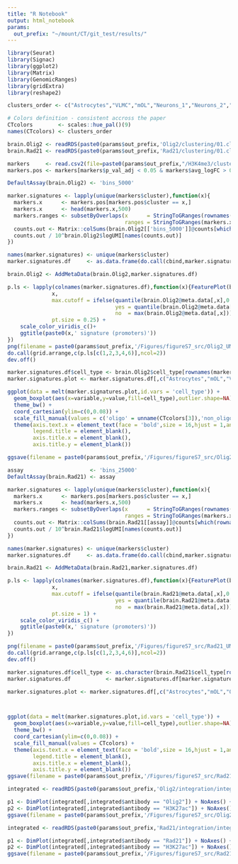 ```yaml
---
title: "R Notebook"
output: html_notebook
params:
  out_prefix: "~/mount/CT/git_test/results/"
---
```



```r
library(Seurat)
library(Signac)
library(ggplot2)
library(Matrix)
library(GenomicRanges)
library(gridExtra)
library(reshape2)
```

```r
clusters_order <- c("Astrocytes","VLMC","mOL","Neurons_1","Neurons_2","Neurons_3","OEC","OPC","Microglia")

# Colors definition - consistent accross the paper
CTcolors        <- scales::hue_pal()(9)
names(CTcolors) <- clusters_order
```


```r
brain.Olig2 <- readRDS(paste0(params$out_prefix,'Olig2/clustering/01.clustering.Rds'))
brain.Rad21 <- readRDS(paste0(params$out_prefix,'Rad21/clustering/01.clustering.Rds'))
```

```r
markers     <- read.csv2(file=paste0(params$out_prefix,"/H3K4me3/clustering/markers.csv"))
markers.pos <- markers[markers$p_val_adj < 0.05 & markers$avg_logFC > 0,]

```

```r
DefaultAssay(brain.Olig2) <- 'bins_5000'

marker.signatures <- lapply(unique(markers$cluster),function(x){
  markers.x      <- markers.pos[markers.pos$cluster == x,]
  markers.x      <- head(markers.x,500)
  markers.ranges <- subsetByOverlaps(x      = StringToGRanges(rownames(brain.Olig2)),
                                     ranges = StringToGRanges(markers.x$X))
  counts.out <- Matrix::colSums(brain.Olig2[['bins_5000']]@counts[which(rownames(brain.Olig2) %in% GRangesToString(markers.ranges)),])
  counts.out / 10^brain.Olig2$logUMI[names(counts.out)]
})

names(marker.signatures) <- unique(markers$cluster)
marker.signatures.df     <- as.data.frame(do.call(cbind,marker.signatures))

brain.Olig2 <- AddMetaData(brain.Olig2,marker.signatures.df)

p.ls <- lapply(colnames(marker.signatures.df),function(x){FeaturePlot(brain.Olig2,
              x,
              max.cutoff = ifelse(quantile(brain.Olig2@meta.data[,x],0.9) > 0,
                                  yes = quantile(brain.Olig2@meta.data[,x],0.9),
                                  no  = max(brain.Olig2@meta.data[,x])),
              pt.size = 0.25) + 
    scale_color_viridis_c()+
    ggtitle(paste0(x,' signature (promoters)'))
})
png(filename = paste0(params$out_prefix,'/Figures/figureS7_src/Olig2_UMAP_markers.png'),width=9,height=9,units = 'in',res=300)
do.call(grid.arrange,c(p.ls[c(1,2,3,4,6)],ncol=2))
dev.off()
```

```r
marker.signatures.df$cell_type <- brain.Olig2$cell_type[rownames(marker.signatures.df)]
marker.signatures.plot <- marker.signatures.df[,c("Astrocytes","mOL","VLMC","OEC","OPC","cell_type")]

ggplot(data = melt(marker.signatures.plot,id.vars = 'cell_type')) + 
  geom_boxplot(aes(x=variable,y=value,fill=cell_type),outlier.shape=NA) + 
  theme_bw() + 
  coord_cartesian(ylim=c(0,0.08)) + 
  scale_fill_manual(values = c('oligo' = unname(CTcolors[3]),'non_oligo' = unname(CTcolors[1]))) + 
  theme(axis.text.x = element_text(face = 'bold',size = 16,hjust = 1,angle = 45),
        legend.title = element_blank(),
        axis.title.x = element_blank(),
        axis.title.y = element_blank())  

ggsave(filename = paste0(params$out_prefix,'/Figures/figureS7_src/Olig2_signatures_boxplot.png'),width=6,height = 4)
```



```r
assay                     <- 'bins_25000'
DefaultAssay(brain.Rad21) <- assay

marker.signatures <- lapply(unique(markers$cluster),function(x){
  markers.x      <- markers.pos[markers.pos$cluster == x,]
  markers.x      <- head(markers.x,500)
  markers.ranges <- subsetByOverlaps(x      = StringToGRanges(rownames(brain.Rad21)),
                                     ranges = StringToGRanges(markers.x$X))
  counts.out <- Matrix::colSums(brain.Rad21[[assay]]@counts[which(rownames(brain.Rad21) %in% GRangesToString(markers.ranges)),])
  counts.out / 10^brain.Rad21$logUMI[names(counts.out)]
})

names(marker.signatures) <- unique(markers$cluster)
marker.signatures.df     <- as.data.frame(do.call(cbind,marker.signatures))

brain.Rad21 <- AddMetaData(brain.Rad21,marker.signatures.df)

p.ls <- lapply(colnames(marker.signatures.df),function(x){FeaturePlot(brain.Rad21,
              x,
              max.cutoff = ifelse(quantile(brain.Rad21@meta.data[,x],0.9) > 0,
                                  yes = quantile(brain.Rad21@meta.data[,x],0.9),
                                  no  = max(brain.Rad21@meta.data[,x])),
              pt.size = 1) + 
    scale_color_viridis_c() + 
    ggtitle(paste0(x,' signature (promoters)'))
})

png(filename = paste0(params$out_prefix,'/Figures/figureS7_src/Rad21_UMAP_markers.png'),width=9,height=9,units = 'in',res=300)
do.call(grid.arrange,c(p.ls[c(1,2,3,4,6)],ncol=2))
dev.off()
```

```r
marker.signatures.df$cell_type <- as.character(brain.Rad21$cell_type[rownames(marker.signatures.df)])
marker.signatures.df           <- marker.signatures.df[marker.signatures.df$cell_type != "Unknown",]

marker.signatures.plot <- marker.signatures.df[,c("Astrocytes","mOL","OEC","OPC","cell_type")]



ggplot(data = melt(marker.signatures.plot,id.vars = 'cell_type')) + 
  geom_boxplot(aes(x=variable,y=value,fill=cell_type),outlier.shape=NA) + 
  theme_bw() + 
  coord_cartesian(ylim=c(0,0.08)) + 
  scale_fill_manual(values = CTcolors) + 
  theme(axis.text.x = element_text(face = 'bold',size = 16,hjust = 1,angle = 45),
        legend.title = element_blank(),
        axis.title.x = element_blank(),
        axis.title.y = element_blank())
ggsave(filename = paste0(params$out_prefix,'/Figures/figureS7_src/Rad21_signatures_boxplot.png'),width=6,height = 4)

```



```r
integrated <- readRDS(paste0(params$out_prefix,'Olig2/integration/integrated.Rds'))

p1 <- DimPlot(integrated[,integrated$antibody == "Olig2"]) + NoAxes() + NoLegend() + scale_color_manual(values = c('oligo' = unname(CTcolors[3]),'non_oligo' = unname(CTcolors[1])))
p2 <- DimPlot(integrated[,integrated$antibody == "H3K27ac"]) + NoAxes() + NoLegend() + scale_color_manual(values=CTcolors)
ggsave(filename = paste0(params$out_prefix,'/Figures/figureS7_src/Olig2_integration_UMAP.png'),width=10,height =5,plot = p1+p2)
```




```r
integrated <- readRDS(paste0(params$out_prefix,'Rad21/integration/integrated.Rds'))

p1 <- DimPlot(integrated[,integrated$antibody == "Rad21"]) + NoAxes() + NoLegend() + scale_color_manual(values=CTcolors)
p2 <- DimPlot(integrated[,integrated$antibody == "H3K27ac"]) + NoAxes() + NoLegend() + scale_color_manual(values=CTcolors)
ggsave(filename = paste0(params$out_prefix,'/Figures/figureS7_src/Rad21_integration_UMAP.png'),width=14,height =7,plot = p1+p2)
```



